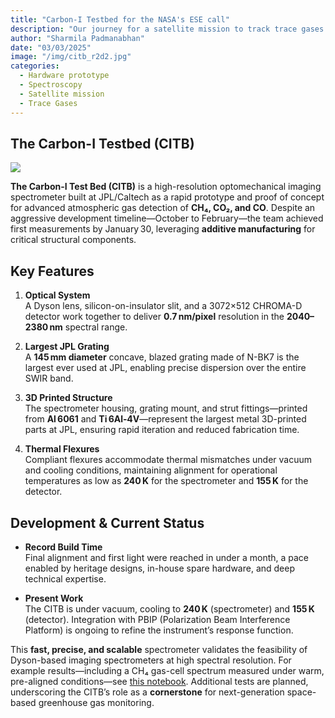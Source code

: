 ```yaml
---
title: "Carbon-I Testbed for the NASA's ESE call"
description: "Our journey for a satellite mission to track trace gases at 30-300m resolution"
author: "Sharmila Padmanabhan"
date: "03/03/2025"
image: "/img/citb_r2d2.jpg"
categories:
  - Hardware prototype
  - Spectroscopy
  - Satellite mission
  - Trace Gases
---
```


## The Carbon-I Testbed (CITB)

![](/img/citb_r2d2.jpg)

**The Carbon-I Test Bed (CITB)** is a high-resolution optomechanical imaging spectrometer built at JPL/Caltech as a rapid prototype and proof of concept for advanced atmospheric gas detection of **CH₄, CO₂, and CO**. Despite an aggressive development timeline—October to February—the team achieved first measurements by January 30, leveraging **additive manufacturing** for critical structural components.

## Key Features
1. **Optical System**  
   A Dyson lens, silicon-on-insulator slit, and a 3072×512 CHROMA-D detector work together to deliver **0.7 nm/pixel** resolution in the **2040–2380 nm** spectral range.

2. **Largest JPL Grating**  
   A **145 mm diameter** concave, blazed grating made of N-BK7 is the largest ever used at JPL, enabling precise dispersion over the entire SWIR band.

3. **3D Printed Structure**  
   The spectrometer housing, grating mount, and strut fittings—printed from **Al 6061** and **Ti 6Al‑4V**—represent the largest metal 3D-printed parts at JPL, ensuring rapid iteration and reduced fabrication time.

4. **Thermal Flexures**  
   Compliant flexures accommodate thermal mismatches under vacuum and cooling conditions, maintaining alignment for operational temperatures as low as **240 K** for the spectrometer and **155 K** for the detector.

## Development & Current Status
- **Record Build Time**  
  Final alignment and first light were reached in under a month, a pace enabled by heritage designs, in-house spare hardware, and deep technical expertise.

- **Present Work**  
  The CITB is under vacuum, cooling to **240 K** (spectrometer) and **155 K** (detector). Integration with PBIP (Polarization Beam Interference Platform) is ongoing to refine the instrument’s response function.

This **fast, precise, and scalable** spectrometer validates the feasibility of Dyson-based imaging spectrometers at high spectral resolution. For example results—including a CH₄ gas-cell spectrum measured under warm, pre-aligned conditions—see [this notebook](https://github.com/Carbon-I/CarbonI/blob/main/src/notebooks/TestBed.ipynb). Additional tests are planned, underscoring the CITB’s role as a **cornerstone** for next-generation space-based greenhouse gas monitoring.